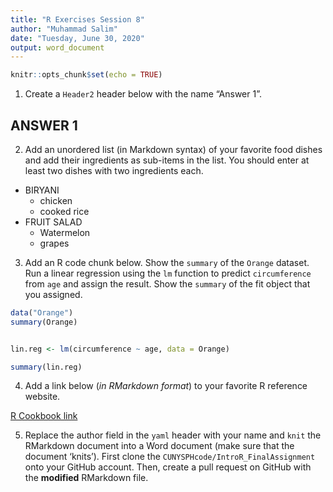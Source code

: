 ```yaml
---
title: "R Exercises Session 8"
author: "Muhammad Salim"
date: "Tuesday, June 30, 2020"
output: word_document
---
```


```r
knitr::opts_chunk$set(echo = TRUE)
```

1. Create a `Header2` header below with the name "Answer 1".

## ANSWER 1

2. Add an unordered list (in Markdown syntax) of your favorite food dishes and
add their ingredients as sub-items in the list. You should enter at least two
dishes with two ingredients each.

* BIRYANI
    + chicken
    + cooked rice
* FRUIT SALAD
    + Watermelon
    + grapes

3. Add an R code chunk below. Show the `summary` of the `Orange` dataset. Run a
linear regression using the `lm` function to predict `circumference` from `age`
and assign the result. Show the `summary` of the fit object that you assigned. 

```r
data("Orange")
summary(Orange)


lin.reg <- lm(circumference ~ age, data = Orange)

summary(lin.reg)
```

4. Add a link below (_in RMarkdown format_) to your favorite R reference website.

[R Cookbook link](https://r-graphics.org/)

5. Replace the author field in the `yaml` header with your name and `knit` the
RMarkdown document into a Word document (make sure that the document 'knits').
First clone the `CUNYSPHcode/IntroR_FinalAssignment` onto your GitHub account.
Then, create a pull request on GitHub with the **modified** RMarkdown file. 

